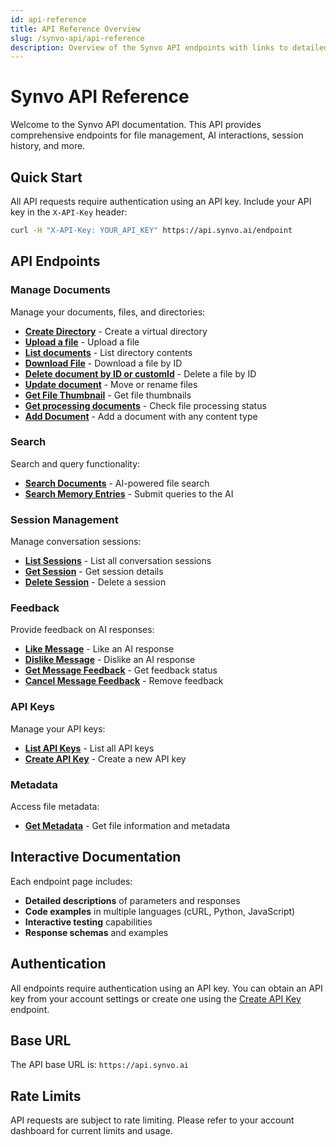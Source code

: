 ```yaml
---
id: api-reference
title: API Reference Overview
slug: /synvo-api/api-reference
description: Overview of the Synvo API endpoints with links to detailed documentation for each endpoint.
---
```


# Synvo API Reference

Welcome to the Synvo API documentation. This API provides comprehensive endpoints for file management, AI interactions, session history, and more.

## Quick Start

All API requests require authentication using an API key. Include your API key in the `X-API-Key` header:

```bash
curl -H "X-API-Key: YOUR_API_KEY" https://api.synvo.ai/endpoint
```

## API Endpoints

### Manage Documents
Manage your documents, files, and directories:

- **[Create Directory](/docs/1.0/synvo-api/endpoints/create-directory)** - Create a virtual directory
- **[Upload a file](/docs/1.0/synvo-api/endpoints/upload-file)** - Upload a file
- **[List documents](/docs/1.0/synvo-api/endpoints/list-files)** - List directory contents
- **[Download File](/docs/1.0/synvo-api/endpoints/download-file)** - Download a file by ID
- **[Delete document by ID or customId](/docs/1.0/synvo-api/endpoints/delete-file)** - Delete a file by ID
- **[Update document](/docs/1.0/synvo-api/endpoints/move-file)** - Move or rename files
- **[Get File Thumbnail](/docs/1.0/synvo-api/endpoints/get-file-thumbnail)** - Get file thumbnails
- **[Get processing documents](/docs/1.0/synvo-api/endpoints/get-file-status)** - Check file processing status
- **[Add Document](/docs/1.0/synvo-api/endpoints/add-webpage)** - Add a document with any content type

### Search
Search and query functionality:

- **[Search Documents](/docs/1.0/synvo-api/endpoints/file-search)** - AI-powered file search
- **[Search Memory Entries](/docs/1.0/synvo-api/endpoints/query-ai)** - Submit queries to the AI

### Session Management
Manage conversation sessions:

- **[List Sessions](/docs/1.0/synvo-api/endpoints/list-sessions)** - List all conversation sessions
- **[Get Session](/docs/1.0/synvo-api/endpoints/get-session)** - Get session details
- **[Delete Session](/docs/1.0/synvo-api/endpoints/delete-session)** - Delete a session

### Feedback
Provide feedback on AI responses:

- **[Like Message](/docs/1.0/synvo-api/endpoints/like-message)** - Like an AI response
- **[Dislike Message](/docs/1.0/synvo-api/endpoints/dislike-message)** - Dislike an AI response
- **[Get Message Feedback](/docs/1.0/synvo-api/endpoints/get-message-feedback)** - Get feedback status
- **[Cancel Message Feedback](/docs/1.0/synvo-api/endpoints/cancel-message-feedback)** - Remove feedback

### API Keys
Manage your API keys:

- **[List API Keys](/docs/1.0/synvo-api/endpoints/list-api-keys)** - List all API keys
- **[Create API Key](/docs/1.0/synvo-api/endpoints/create-api-key)** - Create a new API key

### Metadata
Access file metadata:

- **[Get Metadata](/docs/1.0/synvo-api/endpoints/get-metadata)** - Get file information and metadata

## Interactive Documentation

Each endpoint page includes:
- **Detailed descriptions** of parameters and responses
- **Code examples** in multiple languages (cURL, Python, JavaScript)
- **Interactive testing** capabilities
- **Response schemas** and examples

## Authentication

All endpoints require authentication using an API key. You can obtain an API key from your account settings or create one using the [Create API Key](/docs/1.0/synvo-api/endpoints/create-api-key) endpoint.

## Base URL

The API base URL is: `https://api.synvo.ai`

## Rate Limits

API requests are subject to rate limiting. Please refer to your account dashboard for current limits and usage.

